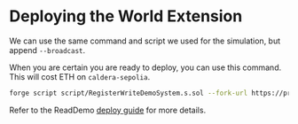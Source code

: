# Deploying the World Extension

We can use the same command and script we used for the simulation, but append `--broadcast`.

When you are certain you are ready to deploy, you can use this command. This will cost ETH on `caldera-sepolia`.

```bash
forge script script/RegisterWriteDemoSystem.s.sol --fork-url https://primodium-sepolia.rpc.caldera.xyz/http --broadcast
```

Refer to the ReadDemo [deploy guide](../readdemo/deploy.mdx) for more details.
